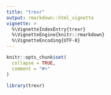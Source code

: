 ```yaml
---
title: "trexr"
output: rmarkdown::html_vignette
vignette: >
  %\VignetteIndexEntry{trexr}
  %\VignetteEngine{knitr::rmarkdown}
  %\VignetteEncoding{UTF-8}
---
```


```r
knitr::opts_chunk$set(
  collapse = TRUE,
  comment = "#>"
)
```

```r
library(trexr)
```
